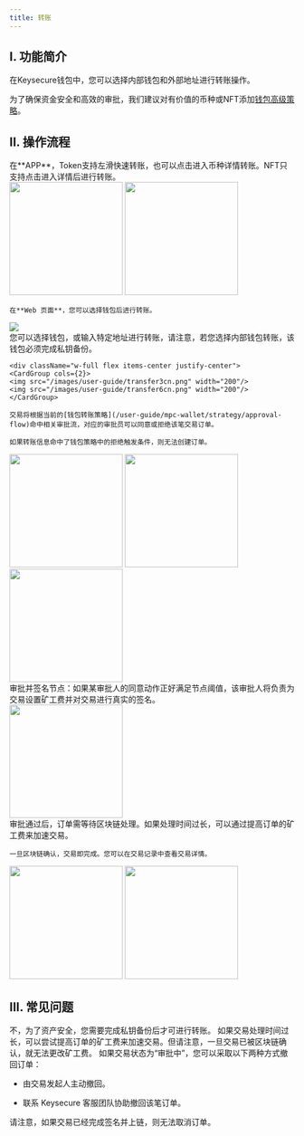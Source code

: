 ```yaml
---
title: 转账
---
```


## I. 功能简介

在Keysecure钱包中，您可以选择内部钱包和外部地址进行转账操作。

为了确保资金安全和高效的审批，我们建议对有价值的币种或NFT添加[钱包高级策略](/user-guide/mpc-wallet/strategy/approval-flow)。

## II. 操作流程


<Steps>
<Step title="进入转账页面">
     在**APP**，Token支持左滑快速转账，也可以点击进入币种详情转账。NFT只支持点击进入详情后进行转账。
<div className="w-full flex items-center justify-center">
    <CardGroup cols={2}>
    <img src="/images/user-guide/transfer1cn.png" width="200"/>
   <img src="/images/user-guide/transfer2cn.png" width="200"/>
    </CardGroup>
</div>

    在**Web 页面**，您可以选择钱包后进行转账。
 <div className="w-full flex items-center justify-center">
    <img src="/images/user-guide/d4b34500-6936-4bd4-b88a-a662a29f220d.png" />
</div>
</Step>
<Step title="填写并确认转账信息">
   您可以选择钱包，或输入特定地址进行转账，请注意，若您选择内部钱包转账，该钱包必须完成私钥备份。
    
    <div className="w-full flex items-center justify-center">
    <CardGroup cols={2}>
    <img src="/images/user-guide/transfer3cn.png" width="200"/>
    <img src="/images/user-guide/transfer6cn.png" width="200"/>
    </CardGroup>
</div>


    交易将根据当前的[钱包转账策略](/user-guide/mpc-wallet/strategy/approval-flow)命中相关审批流，对应的审批员可以同意或拒绝该笔交易订单。

    如果转账信息命中了钱包策略中的拒绝触发条件，则无法创建订单。


 <div className="w-full flex items-center justify-center">
    <CardGroup cols={3}>
    <img src="/images/user-guide/transfer5cn.png" width="200"/>
    <img src="/images/user-guide/transfer7cn.png" width="200"/>
 <img src="/images/user-guide/transfer8cn.png" width="200"/>
    </CardGroup>
</div>


<Note>
审批并签名节点：如果某审批人的同意动作正好满足节点阈值，该审批人将负责为交易设置矿工费并对交易进行真实的签名。
<div className="w-full flex items-center justify-center">
    <img src="/images/user-guide/approveandsign.jpeg" width="200"/>
</div>

</Note>


</Step>
<Step title="等待签名和交易确认">
    审批通过后，订单需等待区块链处理。如果处理时间过长，可以通过提高订单的矿工费来加速交易。
    
    一旦区块链确认，交易即完成。您可以在交易记录中查看交易详情。

 <div className="w-full flex items-center justify-center">
    <CardGroup cols={2}>
    <img src="/images/user-guide/transfer12cn.png" width="200"/>
    <img src="/images/user-guide/transfer13cn.png" width="200"/>
    </CardGroup>
</div>
</Step>
</Steps>





## III. 常见问题

<Accordion title="未备份私钥的工作站可以发起转账吗？">
不，为了资产安全，您需要完成私钥备份后才可进行转账。
</Accordion>
<Accordion title="如果我设置的矿工费不足，我可以在交易过程中增加吗？">
如果交易处理时间过长，可以尝试提高订单的矿工费来加速交易。但请注意，一旦交易已被区块链确认，就无法更改矿工费。
</Accordion>
<Accordion title="我可以取消某笔交易订单吗？">
如果交易状态为“审批中”，您可以采取以下两种方式撤回订单：

* 由交易发起人主动撤回。

* 联系 Keysecure 客服团队协助撤回该笔订单。

请注意，如果交易已经完成签名并上链，则无法取消订单。
</Accordion>